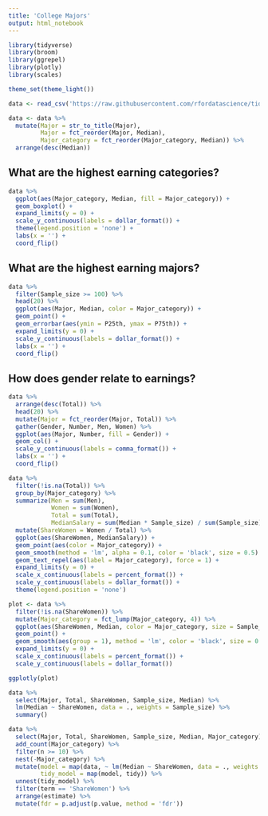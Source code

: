 ```yaml
---
title: 'College Majors'
output: html_notebook
---
```


```r
library(tidyverse)
library(broom)
library(ggrepel)
library(plotly)
library(scales)

theme_set(theme_light())
```

```r
data <- read_csv('https://raw.githubusercontent.com/rfordatascience/tidytuesday/master/data/2018-10-16/recent-grads.csv')
```

```r
data <- data %>%
  mutate(Major = str_to_title(Major),
         Major = fct_reorder(Major, Median),
         Major_category = fct_reorder(Major_category, Median)) %>%
  arrange(desc(Median))
```

## What are the highest earning categories?

```r
data %>%
  ggplot(aes(Major_category, Median, fill = Major_category)) +
  geom_boxplot() +
  expand_limits(y = 0) +
  scale_y_continuous(labels = dollar_format()) +
  theme(legend.position = 'none') +
  labs(x = '') +
  coord_flip()
```

## What are the highest earning majors?

```r
data %>%
  filter(Sample_size >= 100) %>%
  head(20) %>%
  ggplot(aes(Major, Median, color = Major_category)) +
  geom_point() +
  geom_errorbar(aes(ymin = P25th, ymax = P75th)) +
  expand_limits(y = 0) +
  scale_y_continuous(labels = dollar_format()) +
  labs(x = '') +
  coord_flip()
```

## How does gender relate to earnings?

```r
data %>%
  arrange(desc(Total)) %>%
  head(20) %>%
  mutate(Major = fct_reorder(Major, Total)) %>%
  gather(Gender, Number, Men, Women) %>%
  ggplot(aes(Major, Number, fill = Gender)) +
  geom_col() +
  scale_y_continuous(labels = comma_format()) +
  labs(x = '') +
  coord_flip()
```

```r
data %>%
  filter(!is.na(Total)) %>%
  group_by(Major_category) %>%
  summarize(Men = sum(Men),
            Women = sum(Women),
            Total = sum(Total),
            MedianSalary = sum(Median * Sample_size) / sum(Sample_size)) %>%
  mutate(ShareWomen = Women / Total) %>%
  ggplot(aes(ShareWomen, MedianSalary)) +
  geom_point(aes(color = Major_category)) +
  geom_smooth(method = 'lm', alpha = 0.1, color = 'black', size = 0.5) +
  geom_text_repel(aes(label = Major_category), force = 1) +
  expand_limits(y = 0) +
  scale_x_continuous(labels = percent_format()) +
  scale_y_continuous(labels = dollar_format()) +
  theme(legend.position = 'none')
```

```r
plot <- data %>%
  filter(!is.na(ShareWomen)) %>%
  mutate(Major_category = fct_lump(Major_category, 4)) %>%
  ggplot(aes(ShareWomen, Median, color = Major_category, size = Sample_size, label = Major)) +
  geom_point() +
  geom_smooth(aes(group = 1), method = 'lm', color = 'black', size = 0.5) +
  expand_limits(y = 0) +
  scale_x_continuous(labels = percent_format()) +
  scale_y_continuous(labels = dollar_format())

ggplotly(plot)
```

```r
data %>%
  select(Major, Total, ShareWomen, Sample_size, Median) %>%
  lm(Median ~ ShareWomen, data = ., weights = Sample_size) %>%
  summary()
```

```r
data %>%
  select(Major, Total, ShareWomen, Sample_size, Median, Major_category) %>%
  add_count(Major_category) %>%
  filter(n >= 10) %>%
  nest(-Major_category) %>%
  mutate(model = map(data, ~ lm(Median ~ ShareWomen, data = ., weights = Sample_size)),
         tidy_model = map(model, tidy)) %>%
  unnest(tidy_model) %>%
  filter(term == 'ShareWomen') %>%
  arrange(estimate) %>%
  mutate(fdr = p.adjust(p.value, method = 'fdr'))
```